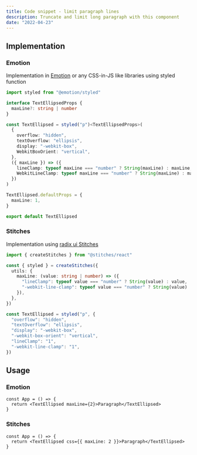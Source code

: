 ```yaml
---
title: Code snippet - limit paragraph lines
description: Truncate and limit long paragraph with this component
date: "2022-04-23"
---
```


## Implementation

### Emotion

Implementation in [Emotion](https://emotion.sh/docs/styled) or any CSS-in-JS like libraries using styled function

```ts
import styled from "@emotion/styled"

interface TextEllipsedProps {
  maxLine?: string | number
}

const TextEllipsed = styled("p")<TextEllipsedProps>(
  {
    overflow: "hidden",
    textOverflow: "ellipsis",
    display: "-webkit-box",
    WebkitBoxOrient: "vertical",
  },
  ({ maxLine }) => ({
    lineClamp: typeof maxLine === "number" ? String(maxLine) : maxLine,
    WebkitLineClamp: typeof maxLine === "number" ? String(maxLine) : maxLine,
  })
)

TextEllipsed.defaultProps = {
  maxLine: 1,
}

export default TextEllipsed
```

### Stitches

Implementation using [radix ui Stitches](https://stitches.dev/)

```ts
import { createStitches } from "@stitches/react"

const { styled } = createStitches({
  utils: {
    maxLine: (value: string | number) => ({
      "lineClamp": typeof value === "number" ? String(value) : value,
      "-webkit-line-clamp": typeof value === "number" ? String(value) : value,
    }),
  },
})

const TextEllipsed = styled("p", {
  "overflow": "hidden",
  "textOverflow": "ellipsis",
  "display": "-webkit-box",
  "-webkit-box-orient": "vertical",
  "lineClamp": "1",
  "-webkit-line-clamp": "1",
})
```

## Usage

### Emotion

```tsx
const App = () => {
  return <TextEllipsed maxLine={2}>Paragraph</TextEllipsed>
}
```

### Stitches

```tsx
const App = () => {
  return <TextEllipsed css={{ maxLine: 2 }}>Paragraph</TextEllipsed>
}
```
